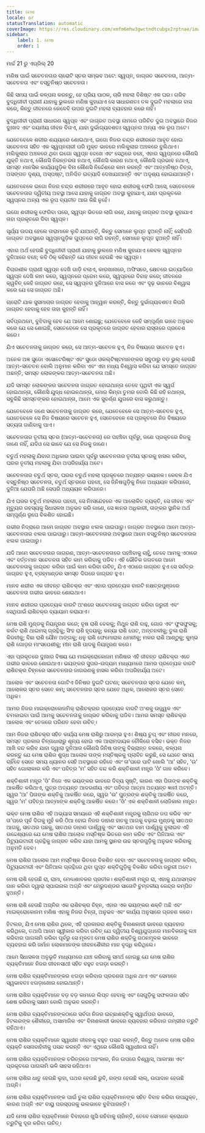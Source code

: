 ```yaml
---
title: ମେଷ
locale: or
statusTranslation: automatic
coverImage: https://res.cloudinary.com/xmfm6mhw3gwctndtcubgx2rptnae/image/upload/v1741354450/small_cover_tratado_esoterico_de_astrologia_hermetica_6210a35442.webp
sidebar:
    label: 1. ମେଷ
    order: 1
---
```

ମାର୍ଚ୍ଚ 21 ରୁ ଏପ୍ରିଲ୍ 20

ମଣିଷ ପାଇଁ ସଚେତନତାର ଚାରୋଟି ସ୍ତର ସମ୍ଭବ ଅଟେ: ସ୍ୱପ୍ନ, ଜାଗ୍ରତ ସଚେତନତା, ଆତ୍ମ-ସଚେତନତା ଏବଂ ବସ୍ତୁନିଷ୍ଠ ସଚେତନତା।

କିଛି ସମୟ ପାଇଁ କଳ୍ପନା କରନ୍ତୁ, ହେ ପ୍ରିୟ ପାଠକ, ଚାରି ମହଲା ବିଶିଷ୍ଟ ଏକ ଘର। ଗରିବ ବୁଦ୍ଧିଜୀବୀ ପ୍ରାଣୀ ଯାହାକୁ ଭୁଲରେ ମଣିଷ କୁହାଯାଏ ସେ ସାଧାରଣତଃ ତଳ ଦୁଇଟି ମହଲାରେ ବାସ କରେ, କିନ୍ତୁ ଜୀବନରେ କେବେବି ଉପର ଦୁଇଟି ମହଲା ବ୍ୟବହାର କରେ ନାହିଁ।

ବୁଦ୍ଧିଜୀବୀ ପ୍ରାଣୀ ସାଧାରଣ ସ୍ୱପ୍ନ ଏବଂ ଜାଗ୍ରତ ଅବସ୍ଥା ନାମରେ ପରିଚିତ ଦୁଇ ଅବସ୍ଥାରେ ନିଜର ଦୁଃଖଦ ଏବଂ ଦୟନୀୟ ଜୀବନ ବିତାଏ, ଯାହା ଦୁର୍ଭାଗ୍ୟବଶତଃ ସ୍ୱପ୍ନର ଅନ୍ୟ ଏକ ରୂପ ଅଟେ।

ଯେତେବେଳେ ଶରୀର ଶଯ୍ୟାରେ ଶୋଇଥାଏ, ଇଗୋ ନିଜର ଚନ୍ଦ୍ର ଶରୀରରେ ଆବୃତ ହୋଇ ସଚେତନତା ସହିତ ଏକ ସ୍ୱପ୍ନଚାରୀ ପରି ମୁକ୍ତ ଭାବରେ ମଲିକୁଲାର ଅଞ୍ଚଳରେ ବୁଲିଥାଏ। ମଲିକୁଲାର ଅଞ୍ଚଳରେ ଥିବା ଇଗୋ ସ୍ୱପ୍ନ ଦେଖେ ଏବଂ ସେଥିରେ ବଞ୍ଚେ, ଏହାର ସ୍ୱପ୍ନରେ କୌଣସି ଯୁକ୍ତି ନଥାଏ, କୌଣସି ନିରନ୍ତରତା ନଥାଏ, କୌଣସି କାରଣ ନଥାଏ, କୌଣସି ପ୍ରଭାବ ନଥାଏ, ସମସ୍ତ ମାନସିକ କାର୍ଯ୍ୟଗୁଡ଼ିକ ବିନା କୌଣସି ନିର୍ଦ୍ଦେଶରେ କାମ କରନ୍ତି ଏବଂ ଆତ୍ମନିଷ୍ଠ ଚିତ୍ର, ଅସଙ୍ଗତ ଦୃଶ୍ୟ, ଅସ୍ପଷ୍ଟ, ଅନିଶ୍ଚିତ ଇତ୍ୟାଦି ଦେଖାଯାଆନ୍ତି ଏବଂ ଅଦୃଶ୍ୟ ହୋଇଯାଆନ୍ତି।

ଯେତେବେଳେ ଇଗୋ ନିଜର ଚନ୍ଦ୍ର ଶରୀରରେ ଆବୃତ ହୋଇ ଶରୀରକୁ ଫେରି ଆସେ, ସେତେବେଳେ ସଚେତନତାର ଦ୍ୱିତୀୟ ଅବସ୍ଥା ଆସେ ଯାହାକୁ ଜାଗ୍ରତ ଅବସ୍ଥା କୁହାଯାଏ, ଯାହା ପ୍ରକୃତରେ ସ୍ୱପ୍ନର ଅନ୍ୟ ଏକ ରୂପ ବ୍ୟତୀତ ଆଉ କିଛି ନୁହେଁ।

ଇଗୋ ଶରୀରକୁ ଫେରିବା ପରେ, ସ୍ୱପ୍ନ ଭିତରେ ଲାଗି ରହେ, ଯାହାକୁ ଜାଗ୍ରତ ଅବସ୍ଥା କୁହାଯାଏ ତାହା ପ୍ରକୃତରେ ଦିବା ସ୍ୱପ୍ନ।

ସୂର୍ଯ୍ୟ ଉଦୟ ହେଲେ ତାରାମାନେ ଲୁଚି ଯାଆନ୍ତି, କିନ୍ତୁ ସେମାନେ ଲୁପ୍ତ ହୁଅନ୍ତି ନାହିଁ; ସେହିପରି ଜାଗ୍ରତ ଅବସ୍ଥାରେ ସ୍ୱପ୍ନଗୁଡ଼ିକ ଗୁପ୍ତରେ ଲାଗି ରହନ୍ତି, ସେମାନେ ଲୁପ୍ତ ହୁଅନ୍ତି ନାହିଁ।

ଏହାର ଅର୍ଥ ହେଉଛି ବୁଦ୍ଧିଜୀବୀ ପ୍ରାଣୀ ଯାହାକୁ ଭୁଲରେ ମଣିଷ କୁହାଯାଏ କେବଳ ସ୍ୱପ୍ନର ଦୁନିଆରେ ବଞ୍ଚେ; କବି ଠିକ୍ କହିଛନ୍ତି ଯେ ଜୀବନ ହେଉଛି ଏକ ସ୍ୱପ୍ନ।

ବିଚାରଶୀଳ ପ୍ରାଣୀ ସ୍ୱପ୍ନ ଦେଖି ଗାଡ଼ି ଚଲାଏ, କାରଖାନାରେ, ଅଫିସରେ, କ୍ଷେତରେ ଇତ୍ୟାଦିରେ ସ୍ୱପ୍ନ ଦେଖି କାମ କରେ, ସ୍ୱପ୍ନରେ ପ୍ରେମ କରେ, ସ୍ୱପ୍ନରେ ବିବାହ କରେ; ଜୀବନରେ କ୍ୱଚିତ୍ କେହି ଜାଗ୍ରତ ରହେ, ସେ ସ୍ୱପ୍ନର ଦୁନିଆରେ ବାସ କରେ ଏବଂ ଦୃଢ଼ ଭାବରେ ବିଶ୍ୱାସ କରେ ଯେ ସେ ଜାଗ୍ରତ ଅଛି।

ଚାରୋଟି ଯାକ ସୁସମାଚାର ଜାଗ୍ରତ ହେବାକୁ ଆହ୍ୱାନ କରନ୍ତି, କିନ୍ତୁ ଦୁର୍ଭାଗ୍ୟବଶତଃ କିପରି ଜାଗ୍ରତ ହେବାକୁ ହେବ ତାହା କୁହନ୍ତି ନାହିଁ।

ସର୍ବପ୍ରଥମେ, ବୁଝିବାକୁ ହେବ ଯେ ଆମେ ଶୋଇଛୁ; ଯେତେବେଳେ କେହି ସମ୍ପୂର୍ଣ୍ଣ ଭାବେ ଅନୁଭବ କରେ ଯେ ସେ ଶୋଇଛି, ସେତେବେଳେ ସେ ପ୍ରକୃତରେ ଜାଗ୍ରତ ହେବାର ରାସ୍ତାରେ ପ୍ରବେଶ କରେ।

ଯିଏ ସଚେତନତାକୁ ଜାଗ୍ରତ କରେ, ସେ ଆତ୍ମ-ସଚେତନ ହୁଏ, ନିଜ ବିଷୟରେ ସଚେତନ ହୁଏ।

ଅନେକ ଅଜ୍ଞ ସୁଡୋ ଏସୋଟେରିଷ୍ଟ ଏବଂ ସୁଡୋ ଓକଲ୍ଟିଷ୍ଟମାନଙ୍କର ସବୁଠାରୁ ବଡ଼ ଭୁଲ୍ ହେଉଛି ଆତ୍ମ-ସଚେତନ ବୋଲି ଅନୁମାନ କରିବା ଏବଂ ଏହା ମଧ୍ୟ ବିଶ୍ୱାସ କରିବା ଯେ ସମସ୍ତେ ଜାଗ୍ରତ ଅଛନ୍ତି, ସମସ୍ତ ଲୋକଙ୍କର ଆତ୍ମ-ସଚେତନତା ଅଛି।

ଯଦି ସମସ୍ତ ଲୋକଙ୍କର ସଚେତନତା ଜାଗ୍ରତ ହୋଇଥାନ୍ତା ତେବେ ପୃଥିବୀ ଏକ ସ୍ୱର୍ଗ ହୋଇଥାନ୍ତା, କୌଣସି ଯୁଦ୍ଧ ହୋଇନଥାନ୍ତା, ମୋର କିମ୍ବା ତୁମର ବୋଲି କିଛି ରହି ନଥାନ୍ତା, ସବୁକିଛି ସମସ୍ତଙ୍କର ହୋଇଥାନ୍ତା, ଆମେ ଏକ ସୁବର୍ଣ୍ଣ ଯୁଗରେ ବାସ କରୁଥାନ୍ତୁ।

ଯେତେବେଳେ ଜଣେ ସଚେତନତାକୁ ଜାଗ୍ରତ କରେ, ଯେତେବେଳେ ସେ ଆତ୍ମ-ସଚେତନ ହୁଏ, ଯେତେବେଳେ ସେ ନିଜ ବିଷୟରେ ସଚେତନ ହୁଏ, ସେତେବେଳେ ସେ ପ୍ରକୃତରେ ନିଜ ବିଷୟରେ ସତ୍ୟତା ଜାଣିବାକୁ ପାଏ।

ସଚେତନତାର ତୃତୀୟ ସ୍ତର (ଆତ୍ମ-ସଚେତନତା) ରେ ପହଞ୍ଚିବା ପୂର୍ବରୁ, ଜଣେ ପ୍ରକୃତରେ ନିଜକୁ ଜାଣେ ନାହିଁ, ଯଦିଓ ସେ ଭାବେ ଯେ ସେ ନିଜକୁ ଜାଣେ।

ଚତୁର୍ଥ ମହଲାକୁ ଯିବାର ଅଧିକାର ପାଇବା ପୂର୍ବରୁ ସଚେତନତାର ତୃତୀୟ ସ୍ତରକୁ ହାସଲ କରିବା, ଘରର ତୃତୀୟ ମହଲାକୁ ଯିବା ଅପରିହାର୍ଯ୍ୟ ଅଟେ।

ସଚେତନତାର ଚତୁର୍ଥ ସ୍ତର, ଘରର ଚତୁର୍ଥ ମହଲା ପ୍ରକୃତରେ ଅତ୍ୟନ୍ତ ଭୟାନକ। କେବଳ ଯିଏ ବସ୍ତୁନିଷ୍ଠ ସଚେତନତା, ଚତୁର୍ଥ ସ୍ତରରେ ପହଞ୍ଚେ, ସେ ଜିନିଷଗୁଡ଼ିକୁ ନିଜେ ଅଧ୍ୟୟନ କରିପାରେ, ଦୁନିଆ ଯେପରି ଅଛି ସେପରି ଅଧ୍ୟୟନ କରିପାରେ।

ଯିଏ ଘରର ଚତୁର୍ଥ ମହଲାରେ ପହଞ୍ଚେ, ସେ ନିଃସନ୍ଦେହରେ ଏକ ଆଲୋକିତ ବ୍ୟକ୍ତି, ସେ ଜୀବନ ଏବଂ ମୃତ୍ୟୁର ରହସ୍ୟକୁ ସିଧାସଳଖ ଅନୁଭବ କରି ଜାଣେ, ସେ ଜ୍ଞାନର ଅଧିକାରୀ, ତାଙ୍କର ସ୍ଥାନିକ ଅର୍ଥ ସମ୍ପୂର୍ଣ୍ଣ ରୂପେ ବିକଶିତ ହୋଇଛି।

ଗଭୀର ନିଦ୍ରାରେ ଆମେ ଜାଗ୍ରତ ଅବସ୍ଥାର ଝଲକ ପାଇପାରୁ। ଜାଗ୍ରତ ଅବସ୍ଥାରେ ଆମେ ଆତ୍ମ-ସଚେତନତାର ଝଲକ ପାଇପାରୁ। ଆତ୍ମ-ସଚେତନତାର ଅବସ୍ଥାରେ ଆମେ ବସ୍ତୁନିଷ୍ଠ ସଚେତନତାର ଝଲକ ପାଇପାରୁ।

ଯଦି ଆମେ ସଚେତନତାର ଜାଗରଣ, ଆତ୍ମ-ସଚେତନତାରେ ପହଞ୍ଚିବାକୁ ଚାହୁଁ, ତେବେ ଆମକୁ ଏଠାରେ ଏବଂ ବର୍ତ୍ତମାନ ସଚେତନତା ସହିତ କାମ କରିବାକୁ ପଡିବ। ଏହି ଭୌତିକ ଜଗତରେ ଆମେ ସଚେତନତାକୁ ଜାଗ୍ରତ କରିବା ପାଇଁ କାମ କରିବା ଉଚିତ୍, ଯିଏ ଏଠାରେ ଜାଗ୍ରତ ହୁଏ ସେ ସର୍ବତ୍ର ଜାଗ୍ରତ ହୁଏ, ବ୍ରହ୍ମାଣ୍ଡର ସମସ୍ତ ଦିଗରେ ଜାଗ୍ରତ ହୁଏ।

ମାନବ ଶରୀର ଏକ ଜୀବନ୍ତ ରାଶିଚକ୍ର ଏବଂ ଏହାର ପ୍ରତ୍ୟେକ ବାରଟି ନକ୍ଷତ୍ରପୁଞ୍ଜରେ ସଚେତନତା ଗଭୀର ଭାବରେ ଶୋଇଥାଏ।

ମାନବ ଶରୀରର ପ୍ରତ୍ୟେକ ବାରଟି ଅଂଶରେ ସଚେତନତାକୁ ଜାଗ୍ରତ କରିବା ଜରୁରୀ ଏବଂ ସେଥିପାଇଁ ରାଶିଚକ୍ର ବ୍ୟାୟାମ କରାଯାଏ।

ମେଷ ରାଶି ମୁଣ୍ଡକୁ ନିୟନ୍ତ୍ରଣ କରେ; ବୃଷ ରାଶି ବେକକୁ; ମିଥୁନ ରାଶି ବାହୁ, ଗୋଡ ଏବଂ ଫୁସଫୁସକୁ; କର୍କଟ ରାଶି ଥାଇମସ୍ ଗ୍ରନ୍ଥିକୁ; ସିଂହ ରାଶି ହୃଦୟକୁ; କନ୍ୟା ରାଶି ପେଟ, ଅନ୍ତନଳୀକୁ; ତୁଳା ରାଶି କିଡନୀକୁ; ବିଛା ରାଶି ଯୌନ ଅଙ୍ଗକୁ; ଧନୁ ରାଶି ଫେମୋରାଲ ଧମନୀକୁ; ମକର ରାଶି ଆଣ୍ଠୁକୁ; କୁମ୍ଭ ରାଶି ଗୋଡ଼ର ମାଂସପେଶୀକୁ; ମୀନ ରାଶି ପାଦକୁ ନିୟନ୍ତ୍ରଣ କରେ।

ଏହା ପ୍ରକୃତରେ ଦୁଃଖର ବିଷୟ ଯେ ମାଇକ୍ରୋକୋଜମ ମଣିଷର ଏହି ଜୀବନ୍ତ ରାଶିଚକ୍ର ଏତେ ଗଭୀର ଭାବରେ ଶୋଇଥାଏ। ଭୟଙ୍କର ସୁପର-ଉଦ୍ୟମ ମାଧ୍ୟମରେ ଆମର ପ୍ରତ୍ୟେକ ବାରଟି ରାଶିଚକ୍ର ଚିହ୍ନରେ ସଚେତନତାର ଜାଗରଣକୁ ହାସଲ କରିବା ଅପରିହାର୍ଯ୍ୟ ଅଟେ।

ଆଲୋକ ଏବଂ ସଚେତନତା ଗୋଟିଏ ଜିନିଷର ଦୁଇଟି ଘଟଣା; ସଚେତନତାର ସ୍ତର ଯେତେ କମ୍, ଆଲୋକର ସ୍ତର ସେତେ କମ୍; ସଚେତନତାର ସ୍ତର ଯେତେ ଅଧିକ, ଆଲୋକର ସ୍ତର ସେତେ ଅଧିକ।

ଆମର ନିଜର ମାଇକ୍ରୋକୋଜମିକ୍ ରାଶିଚକ୍ରର ପ୍ରତ୍ୟେକ ବାରଟି ଅଂଶକୁ ଉଜ୍ଜ୍ୱଳ ଏବଂ ଚମକାଇବା ପାଇଁ ଆମକୁ ସଚେତନତାକୁ ଜାଗ୍ରତ କରିବାକୁ ପଡିବ। ଆମର ସମସ୍ତ ରାଶିଚକ୍ର ଆଲୋକ ଏବଂ ତେଜରେ ପରିଣତ ହେବା ଉଚିତ୍।

ଆମ ନିଜର ରାଶିଚକ୍ର ସହିତ କାର୍ଯ୍ୟ ମେଷ ରାଶିରୁ ଆରମ୍ଭ ହୁଏ। ଶିଷ୍ୟ ଚୁପ୍ ଏବଂ ନୀରବ ମନରେ, ସମସ୍ତ ପ୍ରକାର ଚିନ୍ତାଧାରାରୁ ଶୂନ୍ୟ ହୋଇ ଏକ ଆରାମଦାୟକ ଚୌକିରେ ବସିବ। ଭକ୍ତ ନିଜର ଆଖି ବନ୍ଦ କରିବ ଯାହା ଦ୍ୱାରା ଦୁନିଆର କୌଣସି ଜିନିଷ ତାଙ୍କୁ ବିଭ୍ରାନ୍ତ ନକରେ, କଳ୍ପନା କରନ୍ତୁ ଯେ ମେଷ ରାଶିର ଶୁଦ୍ଧ ଆଲୋକ ତାଙ୍କ ମସ୍ତିଷ୍କକୁ ପ୍ଲାବିତ କରୁଛି, ସେ ଯେତେ ସମୟ ଚାହିଁବେ ସେତେ ସମୟ ଧ୍ୟାନର ସେହି ଅବସ୍ଥାରେ ରହିବେ ଏବଂ ତା’ପରେ ପାଟି ଖୋଲି 'ଆ' ସହିତ, 'ଉ' ସହିତ ଗୋଲାକାର କରି ଏବଂ ପବିତ୍ର 'ମ' ସହିତ ବନ୍ଦ କରି ଶକ୍ତିଶାଳୀ ମନ୍ତ୍ର 'ଓଁ' ଗାନ କରିବେ।

ଶକ୍ତିଶାଳୀ ମନ୍ତ୍ର 'ଓଁ' ନିଜେ ଏକ ଭୟଙ୍କର ଭାବରେ ଦିବ୍ୟ ସୃଷ୍ଟି, କାରଣ ଏହା ପିତାଙ୍କ ଶକ୍ତିକୁ ଆକର୍ଷିତ କରିଥାଏ, ପୁତ୍ର ଅତ୍ୟନ୍ତ ଆଦରଣୀୟ ଏବଂ ପବିତ୍ର ଆତ୍ମା ଅତ୍ୟନ୍ତ ଜ୍ଞାନୀ ଅଟନ୍ତି। ସ୍ୱର 'ଆ' ପିତାଙ୍କ ଶକ୍ତିକୁ ଆକର୍ଷିତ କରେ, ସ୍ୱର 'ଉ' ପୁତ୍ରଙ୍କ ଶକ୍ତିକୁ ଆକର୍ଷିତ କରେ, ସ୍ୱର 'ମ' ପବିତ୍ର ଆତ୍ମାଙ୍କ ଶକ୍ତିକୁ ଆକର୍ଷିତ କରେ। 'ଓଁ' ଏକ ଶକ୍ତିଶାଳୀ ଲୋଜିକାଲ ମନ୍ତ୍ର।

ଭକ୍ତ ମେଷ ରାଶିର ଏହି ଅଭ୍ୟାସ ସମୟରେ ଏହି ଶକ୍ତିଶାଳୀ ମନ୍ତ୍ରକୁ ଚାରିଥର ଜପ କରିବ ଏବଂ ତା’ପରେ ପୂର୍ବ ଦିଗକୁ ମୁହଁ କରି ଠିଆ ହୋଇ ନିଜର ଡାହାଣ ହାତକୁ ଆଗକୁ ବଢ଼ାଇ ମୁଣ୍ଡକୁ ସାତଥର ଆଗକୁ, ସାତଥର ପଛକୁ, ସାତଥର ଡାହାଣ ପାର୍ଶ୍ୱକୁ ଏବଂ ସାତଥର ବାମ ପାର୍ଶ୍ୱକୁ ବୁଲାଇବ ଏହି ଉଦ୍ଦେଶ୍ୟରେ ଯେ ମେଷ ରାଶିର ଆଲୋକ ମସ୍ତିଷ୍କ ଭିତରେ କାମ କରିବ ଏବଂ ପିନିଆଲ ଏବଂ ପିଟ୍ୟୁଇଟାରୀ ଗ୍ରନ୍ଥିକୁ ଜାଗ୍ରତ କରିବ ଯାହା ଆମକୁ ସ୍ଥାନର ଉଚ୍ଚ ସ୍ତରଗୁଡ଼ିକୁ ଅନୁଭବ କରିବାକୁ ଅନୁମତି ଦେବ।

ମେଷ ରାଶିର ଆଲୋକ ଆମ ମସ୍ତିଷ୍କ ଭିତରେ ବିକଶିତ ହେବା ଏବଂ ସଚେତନତାକୁ ଜାଗ୍ରତ କରିବା, ପିଟ୍ୟୁଇଟାରୀ ଏବଂ ପିନିଆଲ ଗ୍ରନ୍ଥିରେ ଥିବା ଗୁପ୍ତ ଶକ୍ତିଗୁଡ଼ିକୁ ବିକଶିତ କରିବା ଜରୁରୀ ଅଟେ।

ମେଷ ରାଶି ହେଉଛି ରା, ରାମା, ମେଣ୍ଢାଶାବକର ପ୍ରତୀକ। ଶକ୍ତିଶାଳୀ ମନ୍ତ୍ର ରା, ଏହାକୁ ଯଥାସମ୍ଭବ ଗାନ କରିବା ଦ୍ୱାରା ସ୍ପାଇନାଲ ଅଗ୍ନି ଏବଂ ମେରୁଦଣ୍ଡର ସାତୋଟି ଚୁମ୍ବକୀୟ କେନ୍ଦ୍ର କମ୍ପିତ ହୁଅନ୍ତି।

ମେଷ ରାଶି ହେଉଛି ଅଗ୍ନିର ଏକ ରାଶିଚକ୍ର ଚିହ୍ନ, ଏହାର ଏକ ଭୟଙ୍କର ଶକ୍ତି ଅଛି ଏବଂ ମାଇକ୍ରୋକୋଜମ ମଣିଷ ଏହାକୁ ନିଜର ଚିନ୍ତା, ଅନୁଭବ ଏବଂ କାର୍ଯ୍ୟ ଅନୁସାରେ ଗ୍ରହଣ କରେ।

ହିଟଲର, ଯିଏ ମେଷ ରାଶିର ଥିଲେ, ଏହି ପ୍ରକାରର ଶକ୍ତିକୁ ବିନାଶକାରୀ ଭାବରେ ବ୍ୟବହାର କରିଥିଲେ, ତଥାପି ଆମେ ସ୍ୱୀକାର କରିବା ଉଚିତ୍ ଯେ ଦ୍ୱିତୀୟ ବିଶ୍ୱଯୁଦ୍ଧରେ ମାନବିକତାକୁ ଲଞ୍ଚ କରିବାର ପାଗଳାମି କରିବା ପୂର୍ବରୁ ସେ ମୂଳତଃ ମେଷ ରାଶିର ଶକ୍ତିକୁ ଗଠନମୂଳକ ଭାବରେ ବ୍ୟବହାର କରି ଜର୍ମାନ ଲୋକମାନଙ୍କ ଜୀବନଶୈଳୀର ମାନ ବୃଦ୍ଧି କରିଥିଲେ।

ଆମେ ସିଧାସଳଖ ଅନୁଭୂତି ମାଧ୍ୟମରେ ଯାଞ୍ଚ କରିବାକୁ ସମର୍ଥ ହୋଇଛୁ ଯେ ମେଷ ରାଶିର ବ୍ୟକ୍ତିମାନେ ନିଜର ଜୀବନସାଥୀ ସହିତ ବହୁତ ଝଗଡ଼ା କରନ୍ତି।

ମେଷ ରାଶିର ବ୍ୟକ୍ତିମାନଙ୍କର ଝଗଡ଼ା କରିବାର ପ୍ରବଣତା ଅଧିକ ଥାଏ ଏବଂ ସେମାନେ ସ୍ୱଭାବତଃ ଝଗଡ଼ାଖୋର ହୋଇଥାନ୍ତି।

ମେଷ ରାଶିର ବ୍ୟକ୍ତିମାନେ ବଡ଼ ବଡ଼ କାମରେ ଲିପ୍ତ ହେବାକୁ ଏବଂ ସେଗୁଡ଼ିକୁ ସଫଳତାର ସହିତ ଶେଷ କରିବାକୁ ସକ୍ଷମ ବୋଲି ଅନୁଭବ କରନ୍ତି।

ମେଷ ରାଶିର ବ୍ୟକ୍ତିମାନଙ୍କଠାରେ ସର୍ବଦା ନିଜର ଇଚ୍ଛାଶକ୍ତିକୁ ସ୍ୱାର୍ଥପର ଭାବରେ, ହିଟଲରଙ୍କ ଶୈଳୀରେ, ଅସାମାଜିକ ଏବଂ ବିନାଶକାରୀ ଭାବରେ ବ୍ୟବହାର କରିବାର ଗମ୍ଭୀର ତ୍ରୁଟି ରହିଥାଏ।

ମେଷ ରାଶିର ବ୍ୟକ୍ତିମାନେ ସ୍ୱାଧୀନ ଜୀବନକୁ ବହୁତ ପସନ୍ଦ କରନ୍ତି, କିନ୍ତୁ ଅନେକ ମେଷ ରାଶିର ବ୍ୟକ୍ତି ସେନାବାହିନୀକୁ ପସନ୍ଦ କରନ୍ତି ଏବଂ ଏଥିରେ କୌଣସି ସ୍ୱାଧୀନତା ନାହିଁ।

ମେଷ ରାଶିର ବ୍ୟକ୍ତିମାନଙ୍କ ଚରିତ୍ରରେ ଅହଂକାର, ନିଜ ଉପରେ ବିଶ୍ୱାସ, ଆକାଂକ୍ଷା ଏବଂ ପ୍ରକୃତରେ ପାଗଳାମି ଭଳି ସାହସ ରହିଥାଏ।

ମେଷ ରାଶିର ଧାତୁ ହେଉଛି ଲୁହା, ପଥର ହେଉଛି ରୁବି, ରଙ୍ଗ ହେଉଛି ଲାଲ୍, ଉପାଦାନ ହେଉଛି ଅଗ୍ନି।

ମେଷ ରାଶିର ବ୍ୟକ୍ତିମାନଙ୍କ ପାଇଁ ତୁଳା ରାଶିର ବ୍ୟକ୍ତିମାନଙ୍କ ସହିତ ବିବାହ କରିବା ଉପଯୁକ୍ତ, କାରଣ ଅଗ୍ନି ଏବଂ ବାୟୁ ପରସ୍ପରକୁ ଭଲଭାବେ ବୁଝିପାରନ୍ତି।

ଯଦି ମେଷ ରାଶିର ବ୍ୟକ୍ତିମାନେ ବିବାହରେ ଖୁସି ରହିବାକୁ ଚାହାଁନ୍ତି, ତେବେ ସେମାନେ କ୍ରୋଧର ତ୍ରୁଟିକୁ ଦୂର କରିବା ଉଚିତ୍।

